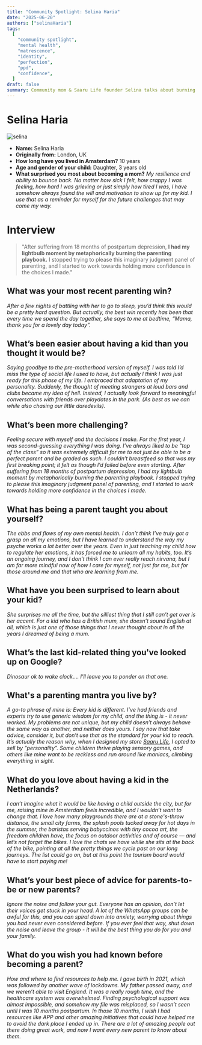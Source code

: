 ```yaml
---
title: "Community Spotlight: Selina Haria"
date: "2025-06-20"
authors: ["selinaHaria"]
tags:
  [
    "community spotlight",
    "mental health",
    "matrescence",
    "identity",
    "perfection",
    "ppd",
    "confidence",
  ]
draft: false
summary: Community mom & Saaru Life founder Selina talks about burning the parenting playbook and finding her confidence after suffering from postpartum depression.
---
```


# Selina Haria

![selina](/static/images/advice/selina-haria.jpg)

- **Name:** Selina Haria
- **Originally from:** London, UK
- **How long have you lived in Amsterdam?** 10 years
- **Age and gender of your child:** Daughter, 3 years old
- **What surprised you most about becoming a mom?** _My resilience and ability to bounce back. No matter how sick I felt, how crappy I was feeling, how hard I was grieving or just simply how tired I was, I have somehow always found the will and motivation to show up for my kid. I use that as a reminder for myself for the future challenges that may come my way._

# Interview

> "After suffering from 18 months of postpartum depression, **I had my lightbulb moment by metaphorically burning the parenting playbook.** I stopped trying to please this imaginary judgment panel of parenting, and I started to work towards holding more confidence in the choices I made."

## What was your most recent parenting win?

_After a few nights of battling with her to go to sleep, you’d think this would be a pretty hard question. But actually, the best win recently has been that every time we spend the day together, she says to me at bedtime, “Mama, thank you for a lovely day today”._

## What’s been easier about having a kid than you thought it would be?

_Saying goodbye to the pre-motherhood version of myself. I was told I’d miss the type of social life I used to have, but actually I think I was just ready for this phase of my life. I embraced that adaptation of my personality. Suddenly, the thought of meeting strangers at loud bars and clubs became my idea of hell. Instead, I actually look forward to meaningful conversations with friends over playdates in the park. (As best as we can while also chasing our little daredevils)._

## What’s been more challenging?

_Feeling secure with myself and the decisions I make. For the first year, I was second-guessing everything I was doing. I’ve always liked to be “top of the class” so it was extremely difficult for me to not just be able to be a perfect parent and be graded as such. I couldn’t breastfeed so that was my first breaking point; it felt as though I’d failed before even starting. After suffering from 18 months of postpartum depression, I had my lightbulb moment by metaphorically burning the parenting playbook. I stopped trying to please this imaginary judgment panel of parenting, and I started to work towards holding more confidence in the choices I made._

## What has being a parent taught you about yourself?

_The ebbs and flows of my own mental health. I don’t think I’ve truly got a grasp on all my emotions, but I have learned to understand the way my psyche works a lot better over the years. Even in just teaching my child how to regulate her emotions, it has forced me to unlearn all my habits, too. It’s an ongoing journey, and I don’t think I can ever really reach nirvana, but I am far more mindful now of how I care for myself, not just for me, but for those around me and that who are learning from me._

## What have you been surprised to learn about your kid?

_She surprises me all the time, but the silliest thing that I still can’t get over is her accent. For a kid who has a British mum, she doesn’t sound English at all, which is just one of those things that I never thought about in all the years I dreamed of being a mum._

## What’s the last kid-related thing you've looked up on Google?

_Dinosaur ok to wake clock…. I’ll leave you to ponder on that one._

## What's a parenting mantra you live by?

_A go-to phrase of mine is: Every kid is different. I’ve had friends and experts try to use generic wisdom for my child, and the thing is - it never worked. My problems are not unique, but my child doesn’t always behave the same way as another, and neither does yours. I say now that take advice, consider it, but don’t use that as the standard for your kid to reach. It’s actually the reason why, when I designed my store [Saaru Life](https://saarulife.com/), I opted to sell by “personality”. Some children thrive playing sensory games, and others like mine want to be reckless and run around like maniacs, climbing everything in sight._

## What do you love about having a kid in the Netherlands?

_I can’t imagine what it would be like having a child outside the city, but for me, raising mine in Amsterdam feels incredible, and I wouldn’t want to change that. I love how many playgrounds there are at a stone's-throw distance, the small city farms, the splash pools tucked away for hot days in the summer, the baristas serving babyccinos with tiny cocoa art, the freedom children have, the focus on outdoor activities and of course — and let’s not forget the bikes. I love the chats we have while she sits at the back of the bike, pointing at all the pretty things we cycle past on our long journeys. The list could go on, but at this point the tourism board would have to start paying me!_

## What’s your best piece of advice for parents-to-be or new parents?

_Ignore the noise and follow your gut. Everyone has an opinion, don’t let their voices get stuck in your head. A lot of the WhatsApp groups can be awful for this, and you can spiral down into anxiety, worrying about things you had never even considered before. If you ever feel that way, shut down the noise and leave the group - it will be the best thing you do for you and your family._

## What do you wish you had known before becoming a parent?

_How and where to find resources to help me. I gave birth in 2021, which was followed by another wave of lockdowns. My father passed away, and we weren’t able to visit England. It was a really rough time, and the healthcare system was overwhelmed. Finding psychological support was almost impossible, and somehow my file was misplaced, so I wasn’t seen until I was 10 months postpartum. In those 10 months, I wish I had resources like APP and other amazing initiatives that could have helped me to avoid the dark place I ended up in. There are a lot of amazing people out there doing great work, and now I want every new parent to know about them._

